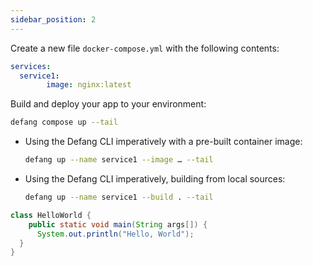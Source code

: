 ```yaml
---
sidebar_position: 2
---
```



<Tabs>
<TabItem value="Docker Compose YML" label="Docker Compose YML">

Create a new file  `docker-compose.yml` with the following contents:

```yaml
services:
  service1:
		image: nginx:latest
```

Build and deploy your app to your environment:

```bash
defang compose up --tail
```

</TabItem>
<TabItem value="Defang CLI Imperatively" label="Defang CLI Imperatively">

- Using the Defang CLI imperatively with a pre-built container image:
    
    ```bash
    defang up --name service1 --image … --tail
    ```
    
- Using the Defang CLI imperatively, building from local sources:
    
    ```bash
    defang up --name service1 --build . --tail
    ```

</TabItem>
<TabItem value="Defang TypeScript Pulumi provider" label="Defang TypeScript Pulumi provider">

```java
class HelloWorld {
    public static void main(String args[]) {
      System.out.println("Hello, World");
  }
}
```

</TabItem>
</Tabs>
